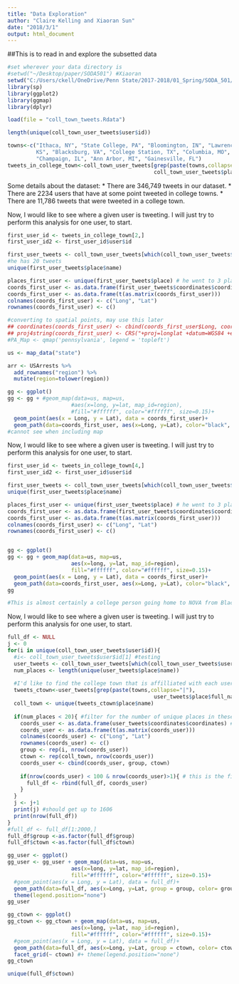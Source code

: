 ```yaml
---
title: "Data Exploration"
author: "Claire Kelling and Xiaoran Sun"
date: "2018/3/1"
output: html_document
---
```


##This is to read in and explore the subsetted data
```r
#set wherever your data directory is
#setwd("~/Desktop/paper/SODA501") #Xiaoran
setwd("C:/Users/ckell/OneDrive/Penn State/2017-2018/01_Spring/SODA_501/SODA_501/project/data") #Claire
library(sp)
library(ggplot2)
library(ggmap)
library(dplyr)

load(file = "coll_town_tweets.Rdata")

length(unique(coll_town_user_tweets$user$id))

towns<-c("Ithaca, NY", "State College, PA", "Bloomington, IN", "Lawrence,
         KS", "Blacksburg, VA", "College Station, TX", "Columbia, MO",
         "Champaign, IL", "Ann Arbor, MI", "Gainesville, FL")
tweets_in_college_town<-coll_town_user_tweets[grep(paste(towns,collapse="|"),
                                              coll_town_user_tweets$place$full_name),]
```

Some details about the dataset:
* There are 346,749 tweets in our dataset.
* There are 2234 users that have at some point tweeted in college towns.
* There are 11,786 tweets that were tweeted in a college town.

Now, I would like to see where a given user is tweeting. I will just try to perform this analysis for one user, to start.
```r
first_user_id <- tweets_in_college_town[2,]
first_user_id2 <- first_user_id$user$id

first_user_tweets <- coll_town_user_tweets[which(coll_town_user_tweets$user$id == first_user_id2),]
#he has 20 tweets
unique(first_user_tweets$place$name)

places_first_user <- unique(first_user_tweets$place) # he went to 3 places
coords_first_user <- as.data.frame(first_user_tweets$coordinates$coordinates) # coordinates
coords_first_user <- as.data.frame(t(as.matrix(coords_first_user)))
colnames(coords_first_user) <- c("Long", "Lat")
rownames(coords_first_user) <- c()

#converting to spatial points, may use this later
## coordinates(coords_first_user) <- cbind(coords_first_user$Long, coords_first_user$Lat)
## proj4string(coords_first_user) <- CRS("+proj=longlat +datum=WGS84 +ellps=WGS84 +towgs84=0,0,0")
#PA_Map <- qmap('pennsylvania', legend = 'topleft')

us <- map_data("state")

arr <- USArrests %>% 
  add_rownames("region") %>% 
  mutate(region=tolower(region))

gg <- ggplot()
gg <- gg + #geom_map(data=us, map=us,
                    #aes(x=long, y=lat, map_id=region),
                    #fill="#ffffff", color="#ffffff", size=0.15)+ 
  geom_point(aes(x = Long, y = Lat), data = coords_first_user)+
  geom_path(data=coords_first_user, aes(x=Long, y=Lat), color="black", size=1)
#cannot see when including map

```

Now, I would like to see where a given user is tweeting. I will just try to perform this analysis for one user, to start.
```r
first_user_id <- tweets_in_college_town[4,]
first_user_id2 <- first_user_id$user$id

first_user_tweets <- coll_town_user_tweets[which(coll_town_user_tweets$user$id == first_user_id2),]
unique(first_user_tweets$place$name)

places_first_user <- unique(first_user_tweets$place) # he went to 3 places
coords_first_user <- as.data.frame(first_user_tweets$coordinates$coordinates) # coordinates
coords_first_user <- as.data.frame(t(as.matrix(coords_first_user)))
colnames(coords_first_user) <- c("Long", "Lat")
rownames(coords_first_user) <- c()


gg <- ggplot()
gg <- gg + geom_map(data=us, map=us,
                    aes(x=long, y=lat, map_id=region),
                    fill="#ffffff", color="#ffffff", size=0.15)+ 
  geom_point(aes(x = Long, y = Lat), data = coords_first_user)+
  geom_path(data=coords_first_user, aes(x=Long, y=Lat), color="black", size=1)
gg

#This is almost certainly a college person going home to NOVA from Blacksburg!
```


Now, I would like to see where a given user is tweeting. I will just try to perform this analysis for one user, to start.
```r

full_df <- NULL
j <- 0
for(i in unique(coll_town_user_tweets$user$id)){
  #i<- coll_town_user_tweets$user$id[1] #testing
  user_tweets <- coll_town_user_tweets[which(coll_town_user_tweets$user$id == i),]
  num_places <- length(unique(user_tweets$place$name))
  
  #I'd like to find the college town that is affilliated with each user
  tweets_ctown<-user_tweets[grep(paste(towns,collapse="|"),
                                              user_tweets$place$full_name),]
  coll_town <- unique(tweets_ctown$place$name)
  
  if(num_places < 20){ #filter for the number of unique places in these days
    coords_user <- as.data.frame(user_tweets$coordinates$coordinates) # coordinates
    coords_user <- as.data.frame(t(as.matrix(coords_user)))
    colnames(coords_user) <- c("Long", "Lat")
    rownames(coords_user) <- c()
    group <- rep(i, nrow(coords_user))
    ctown <- rep(coll_town, nrow(coords_user))
    coords_user <- cbind(coords_user, group, ctown)
    
    if(nrow(coords_user) < 100 & nrow(coords_user)>1){ # this is the filter for the number of tweets
      full_df <- rbind(full_df, coords_user)
    }
  }
  j <- j+1
  print(j) #should get up to 1606
  print(nrow(full_df)) 
}
#full_df <- full_df[1:2000,]
full_df$group <-as.factor(full_df$group)
full_df$ctown <-as.factor(full_df$ctown)

gg_user <- ggplot()
gg_user <- gg_user + geom_map(data=us, map=us,
                    aes(x=long, y=lat, map_id=region),
                    fill="#ffffff", color="#ffffff", size=0.15)+ 
  #geom_point(aes(x = Long, y = Lat), data = full_df)+
  geom_path(data=full_df, aes(x=Long, y=Lat, group = group, color= group), size=1)+
  theme(legend.position="none")
gg_user

gg_ctown <- ggplot()
gg_ctown <- gg_ctown + geom_map(data=us, map=us,
                    aes(x=long, y=lat, map_id=region),
                    fill="#ffffff", color="#ffffff", size=0.15)+ 
  #geom_point(aes(x = Long, y = Lat), data = full_df)+
  geom_path(data=full_df, aes(x=Long, y=Lat, group = ctown, color= ctown), size=1)+
  facet_grid(~ ctown) #+ theme(legend.position="none")
gg_ctown

unique(full_df$ctown)
```

